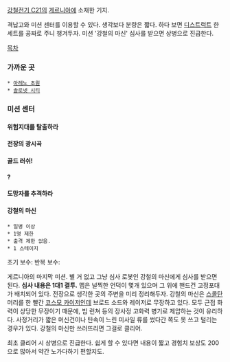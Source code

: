[[강철전기 C21]]의 [[게르니아]]에 소재한 기지.

격납고와 미션 센터를 이용할 수 있다.
생각보다 분량은 짧다. 하다 보면 [[디스트럭트]] 한 세트를 공짜로 주니 챙겨두자. 미션 '강철의 마신' 심사를 받으면 상병으로 진급한다.

[[목차]]

=== 가까운 곳 ===
 * [[아레노 초원]]
 * [[솔로넷 시티]]
=== 미션 센터 ===
==== 위험지대를 탈출하라 ====
==== 전장의 광시곡 ====
==== 골드 러쉬! ====
==== ? ====
==== 도망자를 추격하라 ====
==== 강철의 마신 ====
 * 일병 이상
 * 1명 제한
 * 출격 제한 없음. 
 * 1 스테이지
초기 보수:
반복 보수:

게르니아의 마지막 미션. 별 거 없고 그냥 심사 로봇인 강철의 마신에게 심사를 받으면 된다. '''심사 내용은 1대1 결투.''' 맵은 널찍한 언덕이 몇개 있으며 그 위에 핸드건 고정포대가 배치되어 있다. 전장으로 생각한 곳의 주변을 미리 정리해두자.
강철의 마신은 [[스콜탄]] 머리를 한 빨간 [[코스모 카이저]]인데 브로드 소드와 레이저로 무장하고 있다. 모두 근접 화력이 상당한 무장이기 때문에, 빔 런쳐 등의 장사정 고화력 병기로 제압하는 것이 유리하다. 사정거리가 짧은 머신건이나 탄속이 느린 미사일 류를 썼다간 쪽도 못 쓰고 털리는 경우가 있다. 강철의 마신만 쓰러뜨리면 그걸로 클리어.

최초 클리어 시 상병으로 진급한다. 쉽게 할 수 있다면 내용이 짧고 경험치 보상도 200으로 많아서 약간 노가다하기 편할지도.
